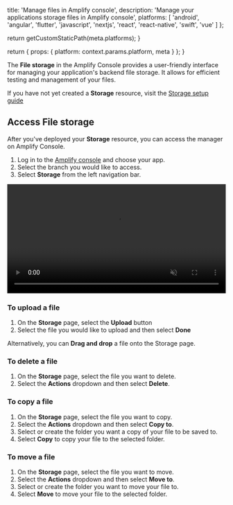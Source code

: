 
  title: 'Manage files in Amplify console',
  description:
    'Manage your applications storage files in Amplify console',
  platforms: [
    'android',
    'angular',
    'flutter',
    'javascript',
    'nextjs',
    'react',
    'react-native',
    'swift',
    'vue'
  ]
};

  return getCustomStaticPath(meta.platforms);
}

  return {
    props: {
      platform: context.params.platform,
      meta
    }
  };
}

The **File storage** in the Amplify Console provides a user-friendly interface for managing your application's backend file storage. It allows for efficient testing and management of your files.

If you have not yet created a **Storage** resource, visit the [Storage setup guide](/[platform]/build-a-backend/storage/set-up-storage/)

## Access File storage

After you've deployed your **Storage** resource, you can access the manager on Amplify Console.

1. Log in to the [Amplify console](https://console.aws.amazon.com/amplify/home) and choose your app.
2. Select the branch you would like to access.
3. Select **Storage** from the left navigation bar.

<video autoPlay={true} muted={true} loop={true} width="100%" playsInline={true}>
  <source src="/images/gen2/manage/storage-manager.mp4" />
</video>

### To upload a file

1. On the **Storage** page, select the **Upload** button
2. Select the file you would like to upload and then select **Done**

Alternatively, you can **Drag and drop** a file onto the Storage page.

### To delete a file

1. On the **Storage** page, select the file you want to delete.
2. Select the **Actions** dropdown and then select **Delete**.

### To copy a file

1. On the **Storage** page, select the file you want to copy.
2. Select the **Actions** dropdown and then select **Copy to**.
3. Select or create the folder you want a copy of your file to be saved to.
4. Select **Copy** to copy your file to the selected folder.

### To move a file

1. On the **Storage** page, select the file you want to move.
3. Select the **Actions** dropdown and then select **Move to**.
4. Select or create the folder you want to move your file to.
5. Select **Move** to move your file to the selected folder.

